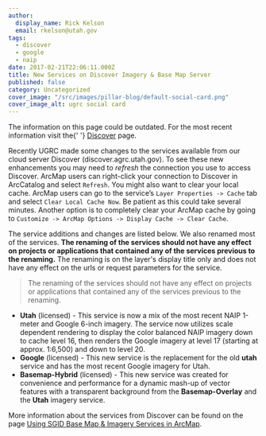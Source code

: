 ```yaml
---
author:
  display_name: Rick Kelson
  email: rkelson@utah.gov
tags:
  - discover
  - google
  - naip
date: 2017-02-21T22:06:11.000Z
title: New Services on Discover Imagery & Base Map Server
published: false
category: Uncategorized
cover_image: "/src/images/pillar-blog/default-social-card.png"
cover_image_alt: ugrc social card
---
```



<div class="pop grid">
  <p class="text-center">
    The information on this page could be outdated. For the most recent information visit the{' '}
    <a href="/products/discover">Discover</a> page.
  </p>
</div>

Recently UGRC made some changes to the services available from our cloud server Discover (discover.agrc.utah.gov).
To see these new enhancements you may need to _refresh_ the connection you use to access Discover. ArcMap users can
right-click your connection to Discover in ArcCatalog and select `Refresh`. You might also want to clear your local cache.
ArcMap users can go to the service’s `Layer Properties -> Cache` tab and select `Clear Local Cache Now`. Be patient
as this could take several minutes. Another option is to completely clear your ArcMap cache by going
to `Customize -> ArcMap Options -> Display Cache -> Clear Cache`.

The service additions and changes are listed below. We also renamed most of the services. **The renaming of the services should not have any effect on projects or applications that contained any of the services previous to the renaming.** The renaming is on the layer's display title only and does not have any effect on the urls or request parameters for the service.

> The renaming of the services should not have any effect on projects or applications that contained any of the services previous to the renaming.

- **Utah** (licensed) - This service is now a mix of the most recent NAIP 1-meter and Google 6-inch imagery. The service
  now utilizes scale dependent rendering to display the color balanced NAIP imagery down to cache level 16,
  then renders the Google imagery at level 17 (starting at approx. 1:6,500) and down to level 20.
- **Google** (licensed) - This new service is the replacement for the old **utah** service and has the
  most recent Google imagery for Utah.
- **Basemap-Hybrid** (licensed) - This new service was created for convenience and performance for a dynamic mash-up of vector features with a transparent background from the **Basemap-Overlay** and the **Utah** imagery service.

More information about the services from Discover can be found on the page [Using SGID Base Map & Imagery Services in ArcMap](/documentation/discover).

<Contacts subject={frontmatter.title} contactKey="discover" />
